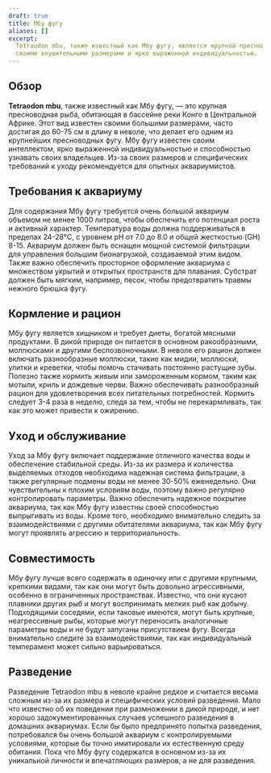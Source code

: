 ```yaml
---
draft: true
title: Мбу фугу
aliases: []
excerpt:
  Tetraodon mbu, также известный как Мбу фугу, является крупной пресноводной рыбой из бассейна реки Конго, известной
  своими внушительными размерами и ярко выраженной индивидуальностью.
---
```


## Обзор

**Tetraodon mbu**, также известный как Мбу фугу, — это крупная пресноводная рыба, обитающая в бассейне реки Конго в
Центральной Африке. Этот вид известен своими большими размерами, часто достигая до 60-75 см в длину в неволе, что делает
его одним из крупнейших пресноводных фугу. Мбу фугу известен своим интеллектом, ярко выраженной индивидуальностью и
способностью узнавать своих владельцев. Из-за своих размеров и специфических требований к уходу рекомендуется для
опытных аквариумистов.

## Требования к аквариуму

Для содержания Мбу фугу требуется очень большой аквариум объемом не менее 1000 литров, чтобы обеспечить его потенциал
роста и активный характер. Температура воды должна поддерживаться в пределах 24-28°C, с уровнем pH от 7.0 до 8.0 и общей
жесткостью (GH) 8-15. Аквариум должен быть оснащен мощной системой фильтрации для управления большим бионагрузкой,
создаваемой этим видом. Также важно обеспечить просторное оформление аквариума с множеством укрытий и открытых
пространств для плавания. Субстрат должен быть мягким, например, песок, чтобы предотвратить травмы нежного брюшка фугу.

## Кормление и рацион

Мбу фугу является хищником и требует диеты, богатой мясными продуктами. В дикой природе он питается в основном
ракообразными, моллюсками и другими беспозвоночными. В неволе его рацион должен включать разнообразные моллюски, такие
как мидии, моллюски, улитки и креветки, чтобы помочь стачивать постоянно растущие зубы. Полезно также кормить живым или
замороженным кормом, таким как мотыли, криль и дождевые черви. Важно обеспечивать разнообразный рацион для
удовлетворения всех питательных потребностей. Кормить следует 3-4 раза в неделю, следя за тем, чтобы не перекармливать,
так как это может привести к ожирению.

## Уход и обслуживание

Уход за Мбу фугу включает поддержание отличного качества воды и обеспечение стабильной среды. Из-за их размера и
количества выделяемых отходов необходима надежная система фильтрации, а также регулярные подмены воды не менее 30-50%
еженедельно. Они чувствительны к плохим условиям воды, поэтому важно регулярно контролировать параметры. Важно
обеспечить надежное покрытие аквариума, так как Мбу фугу известны своей способностью выпрыгивать из воды. Кроме того,
необходимо внимательно следить за взаимодействиями с другими обитателями аквариума, так как Мбу фугу могут проявлять
агрессию и территориальность.

## Совместимость

Мбу фугу лучше всего содержать в одиночку или с другими крупными, крепкими видами, так как они могут быть довольно
агрессивными, особенно в ограниченных пространствах. Известно, что они кусают плавники других рыб и могут воспринимать
мелких рыб как добычу. Подходящими соседями, если таковые имеются, могут быть крупные, неагрессивные рыбы, которые могут
переносить аналогичные параметры воды и не будут запуганы присутствием фугу. Всегда внимательно следите за
взаимодействиями, так как индивидуальный темперамент может сильно варьироваться.

## Разведение

Разведение Tetraodon mbu в неволе крайне редкое и считается весьма сложным из-за их размера и специфических условий
разведения. Мало что известно об их поведении при размножении в дикой природе, и нет хорошо задокументированных случаев
успешного разведения в домашних аквариумах. Если бы было предпринято попытка разведения, потребовался бы очень большой
аквариум с контролируемыми условиями, которые бы точно имитировали их естественную среду обитания. Пока что Мбу фугу
содержатся в основном из-за их уникальной личности и впечатляющих размеров, а не для разведения.
